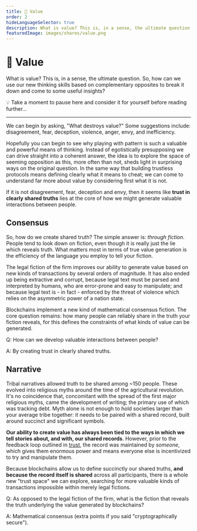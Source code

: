 ```yaml
---
title: 💯 Value
order: 2
hideLanguageSelector: true
description: What is value? This is, in a sense, the ultimate question. It seems like trust in clearly shared truths lies at its core, so how might we generate more valuable interactions between people?
featuredImage: images/shares/value.png
---
```


# 💯 Value

What is value? This is, in a sense, the ultimate question. So, how can we use our new thinking skills based on complementary opposites to break it down and come to some useful insights? 

<StatusBanner warning>

💡 Take a moment to pause here and consider it for yourself before reading further...

</StatusBanner>

---

We can begin by asking, "What destroys value?" Some suggestions include: disagreement, fear, 
deception, violence, anger, envy, and inefficiency.

Hopefully you can begin to see why playing with pattern is such a valuable and powerful means 
of thinking. Instead of egotistically presupposing we can drive straight into a coherent answer, 
the idea is to explore the space of seeming opposition as this, more often than not, sheds light 
in surprising ways on the original question. In the same way that building trustless protocols 
means defining clearly what it means to cheat; we can come to understand far more about value 
by considering first what it is not.

If it is not disagreement, fear, deception and envy, then it seems like **trust in clearly 
shared truths** lies at the core of how we might generate valuable interactions between people.

## Consensus

So, how do we create shared truth? The simple answer is: *through fiction*. People tend to look 
down on fiction, even though it is really just the lie which reveals truth. What matters most in 
terms of true value generation is the efficiency of the language you employ to tell your fiction. 

The legal fiction of the firm improves our ability to generate value based on new kinds of transactions by several orders of magnitude. It has also ended up being extractive and corrupt, because legal text must be parsed and interpreted by humans, who are error-prone and easy to manipulate; and because legal text is - in fact - enforced by the threat of violence which relies on the asymmetric power of a nation state.

Blockchains implement a new kind of mathematical consensus fiction. The core question remains: 
how many people can reliably share in the truth your fiction reveals, for this defines the 
constraints of what kinds of value can be generated.

<Flash>

<Card>

Q: How can we develop valuable interactions between people?

A: By creating trust in clearly shared truths.

</Card>

</Flash>


## Narrative

Tribal narratives allowed truth to be shared among ~150 people. These evolved into religious 
myths around the time of the agricultural revolution. It's no coincidence that, concomitant 
with the spread of the first major religious myths, came the development of writing; the primary 
use of which was tracking debt. Myth alone is not enough to hold societies larger than your 
average tribe together: it needs to be paired with a shared record, built around succinct and 
significant symbols.

**Our ability to create value has always 
been tied to the ways in which we tell stories about, and with, our shared records**. However, 
prior to the feedback loop outlined in [trust](/learn/module-0/trust), the record was maintained 
by *someone*, which gives them enormous power and means everyone else is incentivized to try 
and manipulate them.

Because blockchains allow us to define succinctly our shared truths, **and because the record 
itself is shared** across all participants, there is a whole new "trust space" we can explore, 
searching for more valuable kinds of transactions impossible within merely legal fictions.

<Flash>

<Card>
    
Q: As opposed to the legal fiction of the firm, what is the fiction that reveals the truth underlying the value generated by blockchains?

A: Mathematical consensus (extra points if you said "cryptographically secure").

</Card>

</Flash>

